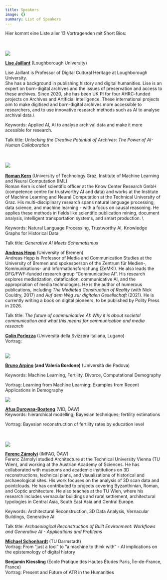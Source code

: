 ```yaml
---
title: Speakers
image: {}
summary: List of Speakers
---
```

Hier kommt eine Liste aller 13 Vortragenden mit Short Bios:

\
\
![](/conference/ai-meets-hss/assets/content/en/pages/speakers/lise-jaillant.jpg)

[**Lise Jaillant**](https://www.lisejaillant.com/) (Loughborough University)

Lise Jaillant is Professor of Digital Cultural Heritage at Loughborough University.\
She has a background in publishing history and digital humanities. Lise is an expert on born-digital archives and the issues of preservation and access to these archives. Since 2020, she has been UK PI for four AHRC-funded projects on Archives and Artificial Intelligence. These international projects aim to make digitised and born-digital archives more accessible to researchers, and to use innovative research methods such as AI to analyse archival data.\


Keywords: Applied AI, AI to analyse archival data and make it more acessible for research.

Talk title: *Unlocking the Creative Potential of Archives: The Power of AI-Human Collaboration*

\
\
![](/conference/ai-meets-hss/assets/content/en/pages/speakers/roman-kern.jpg)\
\
[**Roman Kern**](https://www.know-center.at/team/kern/) (University of Technology Graz, Institute of Machine Learning and Neural Computation (IML)\
Roman Kern is chief scientific officer at the Know Center Research GmbH (competence centre for trustworthy AI and data) and works at the Institute of Machine Learning and Neural Computation at the Technical University of Graz. His multi-disciplinary research spans natural language processing, data science, and machine learning - with a focus on causal reasoning. He applies these methods in fields like scientific publication mining, document analysis, intelligent transportation systems, and smart production. \


Keywords: Natural Language Processing, Trustworthy AI, Knowledge Graphs for Historical Data

Talk title: *Generative AI Meets Schematismus*



[**Andreas Hepp**](https://zemki.uni-bremen.de/person/andreas-hepp/) (University of Bremen)\
Andreas Hepp is Professor of Media and Communication Studies at the University of Bremen and spokesperson of the Zentrum für Medien-, Kommunikations- und Informationsforschung (ZeMKI). He also leads the DFG/FWF-funded research group “Communicative AI”. His research explores mediatization, datafication, communicative AI, and the appropriation of media technologies. He is the author of numerous publications, including *The Mediated Construction of Reality* (with Nick Couldry, 2017) and *Auf dem Weg zur digitalen Gesellschaft* (2021). He is currently writing a book on digital pioneers, to be published by Polity Press in 2026.



Talk title: *The future of communicative AI: Why it is about societal communication and what this means for communication and media research*



[**Colin Porlezza**](https://search.usi.ch/en/people/bdf33cedef6822a82a438fda562e9fda/porlezza-colin) (Università della Svizzera italiana, Lugano)\
Vortrag:

\
![](/conference/ai-meets-hss/assets/content/en/pages/speakers/foto-bruno-arpino.jpg)

[**Bruno Arpino**](https://www.unipd.it/en/contatti/rubrica/?detail=Y\&ruolo=1\&checkout=cerca\&persona=ARPINO\&key=A7C469BE4A6EE163893DF376A3DA19D3)**&#x20;(and Valeria Bordone)** (Università die Padova)

Keywords: Machine Learning, Fertility, Divorce, Computational Demography

Vortrag: Learning from Machine Learning: Examples from Recent Applications in Demography

![](/conference/ai-meets-hss/assets/content/en/pages/speakers/Durowaa_IMG_5131_SW_120x180.jpg)

[**Afua Durowaa-Boateng**](https://www.oeaw.ac.at/vid/people/staff/afua-durowaa-boateng) (VID, ÖAW)\
Keywords: hierarchical modelling; Bayesian techniques; fertility estimations

Vortrag: Bayesian reconstruction of fertility rates by education level

\
\
![](/conference/ai-meets-hss/assets/content/en/pages/speakers/Ferenc_Zamolyi.jpg)

[**Ferenc Zámolyi**](https://www.oeaw.ac.at/oeai/institut/team/person/ferenc-zamolyi) (IMFAO, ÖAW)\
Ferenc Zámolyi studied Architecture at the Technical University Vienna (TU Wien), and working at the Austrian Academy of Sciences. He has collaborated with museums and academic institutions on 3D reconstructions, technical plans, and visualizations of historical and archaeological sites. His work focuses on the analysis of 3D scan data and pointclouds. He has contributed to projects covering Byzanthinian, Roman, and Coptic architecture. He also teaches at the TU Wien, where his research includes vernacular buildings and rural settlement, architectural typologies in Central Asia, South East Asia and Central Europe.

Keywords: Architectural Reconstruction, 3D Data Analysis, Vernacular Buildings, Generative AI

Talk title: *Archaeological Reconstruction of Built Environment: Workflows and Generative AI - Applications and Problems*



[**Michael Schonhardt**](https://www.uni-kassel.de/fb05/fachgruppen-und-institute/geschichte/seniorprofessur/team/michael-schonhardt-ma) (TU Darmstadt)\
Vortrag: From “just a tool” to “a machine to think with” - AI implications on the epistemology of digital history



**Benjamin Kiessling** (École Pratique des Hautes Études Paris, Île-de-France, France)\
Vortrag: Present and Future of ATR in the Humanities
